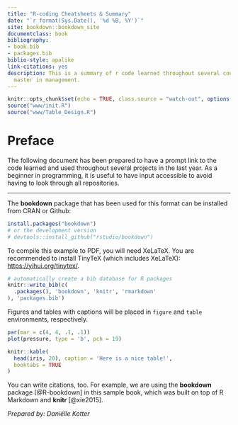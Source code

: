 ```yaml
---
title: "R-coding Cheatsheets & Summary"
date: "`r format(Sys.Date(), '%d %B, %Y')`"
site: bookdown::bookdown_site
documentclass: book
bibliography:
- book.bib
- packages.bib
biblio-style: apalike
link-citations: yes
description: This is a summary of r code learned throughout several courses of my
  master in management.
---
```


```r
knitr::opts_chunk$set(echo = TRUE, class.source = "watch-out", options(scipen=999), out.width = "100%", comment = "", warning=FALSE) 
source("www/init.R")
source("www/Table_Design.R")
```

# Preface {.unnumbered}

The following document has been prepared to have a prompt link to the code learned and used throughout several projects in the last year. As a beginner in programming, it is useful to have input accessible to avoid having to look through all repositories.

------------------------------------------------------------------------

The **bookdown** package that has been used for this format can be installed from CRAN or Github:

```r
install.packages("bookdown")
# or the development version
# devtools::install_github("rstudio/bookdown")
```

To compile this example to PDF, you will need XeLaTeX. You are recommended to install TinyTeX (which includes XeLaTeX): <https://yihui.org/tinytex/>.

```r
# automatically create a bib database for R packages
knitr::write_bib(c(
  .packages(), 'bookdown', 'knitr', 'rmarkdown'
), 'packages.bib')
```

Figures and tables with captions will be placed in `figure` and `table` environments, respectively.

```r
par(mar = c(4, 4, .1, .1))
plot(pressure, type = 'b', pch = 19)
```

```r
knitr::kable(
  head(iris, 20), caption = 'Here is a nice table!',
  booktabs = TRUE
)
```

You can write citations, too. For example, we are using the **bookdown** package [@R-bookdown] in this sample book, which was built on top of R Markdown and **knitr** [@xie2015].


*Prepared by: Daniëlle Kotter*
